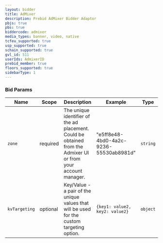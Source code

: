 ```yaml
---
layout: bidder
title: AdMixer
description: Prebid AdMixer Bidder Adaptor
pbjs: true
pbs: true
biddercode: admixer
media_types: banner, video, native
tcfeu_supported: true
usp_supported: true
schain_supported: true
gvl_id: 511
userIds: AdmixerID
prebid_member: true
floors_supported: true
sidebarType: 1
---
```


### Bid Params


| Name          | Scope    | Description                                                                                                    | Example                                | Type     |
|---------------|----------|----------------------------------------------------------------------------------------------------------------|----------------------------------------|----------|
| `zone`        | required | The unique identifier of the ad placement. Could be obtained from the Admixer UI or from your account manager. | "e5ff8e48-4bd0-4a2c-9236-55530ab8981d" | `string` |
| `kvTargeting` | optional | Key/Value - a pair of the unique values that will be used for the custom targeting option.                     | `{key1: value2, key2: value2}`           | `object` |
